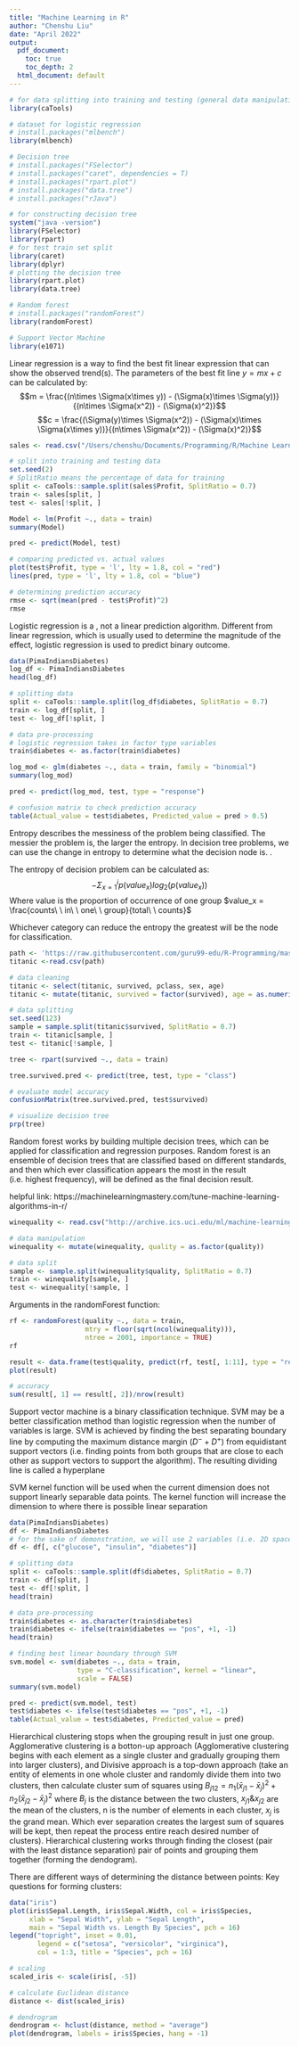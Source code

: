 ```yaml
---
title: "Machine Learning in R"
author: "Chenshu Liu"
date: "April 2022"
output:
  pdf_document:
    toc: true
    toc_depth: 2
  html_document: default
---
```


\newpage
\section{Packages}
```r
# for data splitting into training and testing (general data manipulation)
library(caTools)

# dataset for logistic regression
# install.packages("mlbench")
library(mlbench)

# Decision tree
# install.packages("FSelector")
# install.packages("caret", dependencies = T)
# install.packages("rpart.plot")
# install.packages("data.tree")
# install.packages("rJava")

# for constructing decision tree
system("java -version")
library(FSelector)
library(rpart)
# for test train set split
library(caret)
library(dplyr)
# plotting the decision tree
library(rpart.plot)
library(data.tree)

# Random forest
# install.packages("randomForest")
library(randomForest)

# Support Vector Machine
library(e1071)
```

\newpage
\section{Linear Regression}
Linear regression is a way to find the best fit linear expression that can show the observed trend(s). The parameters of the best fit line $y = mx + c$ can be calculated by:
$$m = \frac{(n\times \Sigma(x\times y)) - (\Sigma(x)\times \Sigma(y))}{(n\times \Sigma(x^2)) - (\Sigma(x)^2)}$$
$$c = \frac{(\Sigma(y)\times \Sigma(x^2)) - (\Sigma(x)\times \Sigma(x\times y))}{(n\times \Sigma(x^2)) - (\Sigma(x)^2)}$$

\subsection{Data}
```r
sales <- read.csv("/Users/chenshu/Documents/Programming/R/Machine Learning with R/datasets/revenue.csv")

# split into training and testing data
set.seed(2)
# SplitRatio means the percentage of data for training
split <- caTools::sample.split(sales$Profit, SplitRatio = 0.7)
train <- sales[split, ]
test <- sales[!split, ]
```

\subsection{Modeling}
```r
Model <- lm(Profit ~., data = train)
summary(Model)
```

\subsection{Predict}
```r
pred <- predict(Model, test)

# comparing predicted vs. actual values
plot(test$Profit, type = 'l', lty = 1.8, col = "red")
lines(pred, type = 'l', lty = 1.8, col = "blue")

# determining prediction accuracy
rmse <- sqrt(mean(pred - test$Profit)^2)
rmse
```

\newpage
\section{Logistic Regression}
Logistic regression is a \textbf{classification algorithm}, not a linear prediction algorithm. Different from linear regression, which is usually used to determine the magnitude of the effect, logistic regression is used to predict binary outcome.
\subsection{Data}
```r
data(PimaIndiansDiabetes)
log_df <- PimaIndiansDiabetes
head(log_df)

# splitting data
split <- caTools::sample.split(log_df$diabetes, SplitRatio = 0.7)
train <- log_df[split, ]
test <- log_df[!split, ]

# data pre-processing
# logistic regression takes in factor type variables
train$diabetes <- as.factor(train$diabetes)
```

\subsection{Modeling}
```r
log_mod <- glm(diabetes ~., data = train, family = "binomial")
summary(log_mod)
```

\subsection{Prediction}
```r
pred <- predict(log_mod, test, type = "response")

# confusion matrix to check prediction accuracy
table(Actual_value = test$diabetes, Predicted_value = pred > 0.5)
```

\newpage
\section{Decision Tree}
\begin{enumerate}
  \item Decision tree is a tree shape algorithm that is used to determine a course of actions, with each branch on the tree representing a possible decision
  \item Decision tree can be used to solve classification problems
  \item Decision tree can also be used to solve continuous predictions such as regression
\end{enumerate}
Entropy describes the messiness of the problem being classified. The messier the problem is, the larger the entropy. In decision tree problems, we can use the change in entropy to determine what the decision node is. \textbf{The optimum decision node is where the information gain is the largest (i.e. reduces the most entropy)}.

The entropy of decision problem can be calculated as:
$$-\Sigma_{x=1}^{i}p(value_x)log_2(p(value_x))$$
Where value is the proportion of occurrence of one group $value_x = \frac{counts\ \ in\ \ one\ \ group}{total\ \ counts}$

Whichever category can reduce the entropy the greatest will be the node for classification.

\subsection{Data}
```r
path <- 'https://raw.githubusercontent.com/guru99-edu/R-Programming/master/titanic_data.csv'
titanic <-read.csv(path)

# data cleaning
titanic <- select(titanic, survived, pclass, sex, age)
titanic <- mutate(titanic, survived = factor(survived), age = as.numeric(age))

# data splitting
set.seed(123)
sample = sample.split(titanic$survived, SplitRatio = 0.7)
train <- titanic[sample, ]
test <- titanic[!sample, ]
```

\subsection{Modeling}
```r
tree <- rpart(survived ~., data = train)
```

\subsection{Prediction}
```r
tree.survived.pred <- predict(tree, test, type = "class")

# evaluate model accuracy
confusionMatrix(tree.survived.pred, test$survived)

# visualize decision tree
prp(tree)
```

\newpage
\section{Random Forest}
Random forest works by building multiple decision trees, which can be applied for classification and regression purposes. Random forest is an ensemble of decision trees that are classified based on different standards, and then which ever classification appears the most in the result (i.e. highest frequency), will be defined as the final decision result.

helpful link: https://machinelearningmastery.com/tune-machine-learning-algorithms-in-r/ 

\subsection{Data}
```r
winequality <- read.csv("http://archive.ics.uci.edu/ml/machine-learning-databases/wine-quality/winequality-white.csv", sep = ";")

# data manipulation
winequality <- mutate(winequality, quality = as.factor(quality))

# data split
sample <- sample.split(winequality$quality, SplitRatio = 0.7)
train <- winequality[sample, ]
test <- winequality[!sample, ]
```

\subsection{Modeling}
Arguments in the randomForest function:
\begin{itemize}
  \item mtry: the number of variables randomly sampled as candidate for each decision tree. the recommended mtry value is $mtry = \lfloor\sqrt{ncol(x)}\rfloor$
  \item ntree: in order to be a tie breaker, we shall set the ntree argument to an odd number. the argument specifies the number of decision trees that will be constructed
  \item importance: TRUE or FALSE argument, defines whether or not to check the correlations between variables
\end{itemize}
```r
rf <- randomForest(quality ~., data = train, 
                   mtry = floor(sqrt(ncol(winequality))),
                   ntree = 2001, importance = TRUE)
rf
```

\subsection{Prediction}
```r
result <- data.frame(test$quality, predict(rf, test[, 1:11], type = "response"))
plot(result)

# accuracy
sum(result[, 1] == result[, 2])/nrow(result)
```

\section{Support Vector Machine}
Support vector machine is a binary classification technique. SVM may be a better classification method than logistic regression when the number of variables is large. SVM is achieved by finding the best separating boundary line by computing the maximum distance margin ($D^- + D^+$) from equidistant support vectors (i.e. finding points from both groups that are close to each other as support vectors to support the algorithm). The resulting dividing line is called a hyperplane

SVM kernel function will be used when the current dimension does not support linearly separable data points. The kernel function will increase the dimension to where there is possible linear separation

\subsection{Data}
```r
data(PimaIndiansDiabetes)
df <- PimaIndiansDiabetes
# for the sake of demonstration, we will use 2 variables (i.e. 2D space)
df <- df[, c("glucose", "insulin", "diabetes")]

# splitting data
split <- caTools::sample.split(df$diabetes, SplitRatio = 0.7)
train <- df[split, ]
test <- df[!split, ]
head(train)

# data pre-processing
train$diabetes <- as.character(train$diabetes)
train$diabetes <- ifelse(train$diabetes == "pos", +1, -1)
head(train)
```

\subsection{Modeling}
```r
# finding best linear boundary through SVM
svm.model <- svm(diabetes ~., data = train,
                 type = "C-classification", kernel = "linear",
                 scale = FALSE)
summary(svm.model)
```

\subsection{Prediction}
```r
pred <- predict(svm.model, test)
test$diabetes <- ifelse(test$diabetes == "pos", +1, -1)
table(Actual_value = test$diabetes, Predicted_value = pred)
```

\section{Clustering}
Hierarchical clustering stops when the grouping result in just one group. Agglomerative clustering is a botton-up approach (Agglomerative clustering begins with each element as a single cluster and gradually grouping them into larger clusters), and Divisive approach is a top-down approach (take an entity of elements in one whole cluster and randomly divide them into two clusters, then calculate cluster sum of squares using $B_{j12} = n_1(\bar{x}_{j1} - \bar{x}_j)^2 + n_2(\bar{x}_{j2} - \bar{x}_j)^2$ where $B_j$ is the distance between the two clusters, $x_{j1} \& x_{j2}$ are the mean of the clusters, n is the number of elements in each cluster, $x_j$ is the grand mean. Which ever separation creates the largest sum of squares will be kept, then repeat the process entire reach desired number of clusters). Hierarchical clustering works through finding the closest (pair with the least distance separation) pair of points and grouping them together (forming the dendogram).

There are different ways of determining the distance between points:
\begin{enumerate}
  \item Euclidean distance measure: $d = \sqrt{\Sigma_{i=1}^n(q_i-p_i)^2}$
  \item Squared euclidean distance measure: $d = \Sigma_{i=1}^n(q_i-p_i)^2$
  \item Manhattan distance measure (sum of the horizontal and vertical components between the two points): $d = \Sigma_{i=1}^n |q_x-p_x| + |q_y - p_y|$
  \item Cosine distance measure (measures the angle between the two vectors): $d = \frac{\Sigma_{i=0}^{n-1}q_i - p_i}{\Sigma_{i=0}^{n-1}(q_i)^2 \times \Sigma_{i=0}^{n-1} (p_i)^2}$
\end{enumerate}

Key questions for forming clusters:
\begin{enumerate}
  \item How to represent clusters with more than one point: we use centroids (average of the points)
  \item When to stop combining clusters: 
  \begin{enumerate}
    \item Approach1: predefining the number of clusters needed (K clusters), so the clustering will stop entire K clusters are found. However, the limitation to this method is we need to have prior knowledge about the data so we can predefine the number of clusters we want
    \item Approach2: stop when the next merge create a cluster with low cohesion
    \item Approach3: diameter of a cluster is specified, so the clustering will stop when the radius of a new cluster exceeds the predefined threshold
  \end{enumerate}
\end{enumerate}

\subsection{Data}
```r
data("iris")
plot(iris$Sepal.Length, iris$Sepal.Width, col = iris$Species,
     xlab = "Sepal Width", ylab = "Sepal Length",
     main = "Sepal Width vs. Length By Species", pch = 16)
legend("topright", inset = 0.01, 
       legend = c("setosa", "versicolor", "virginica"),
       col = 1:3, title = "Species", pch = 16)
```

\subsection{Modeling}
```r
# scaling
scaled_iris <- scale(iris[, -5])

# calculate Euclidean distance
distance <- dist(scaled_iris)

# dendrogram
dendrogram <- hclust(distance, method = "average")
plot(dendrogram, labels = iris$Species, hang = -1)
```

